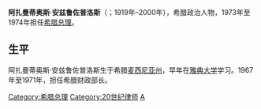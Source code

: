 {{unreferenced|time=2010-06-11T03:25:52+00:00}}
'''阿扎曼蒂奥斯·安兹鲁佐普洛斯'''（{{lang-el|Αδαμάντιος Ανδρουτσόπουλος|Adamántios Androutsópoulos}}；1919年–2000年），希腊政治人物，1973年至1974年担任[[希腊总理|希腊总理]]。

== 生平 ==
阿扎曼蒂奥斯·安兹鲁佐普洛斯生于希腊[[麦西尼亚州|麦西尼亚州]]，早年在[[雅典大学|雅典大学]]学习。1967年至1971年，担任希腊财政部长。

{{start box}}
{{succession box|title=[[希腊总理|希腊总理]]|before=[[斯皮罗斯·马克齐尼斯|斯皮罗斯·马克齐尼斯]]|after=[[康斯坦蒂诺斯·卡拉曼利斯|康斯坦蒂诺斯·卡拉曼利斯]]|years=1973–1974}}
{{end box}}

{{希臘政府首腦}}
{{Authority control}}
[[Category:希腊总理|Category:希腊总理]]
[[Category:20世纪律师|Category:20世纪律师]]
[[Category:雅典大學校友|A]]